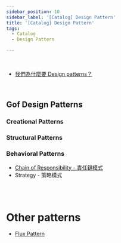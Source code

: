 ```yaml
---
sidebar_position: 10
sidebar_label: '[Catalog] Design Pattern'
title: '[Catalog] Design Pattern'
tags:
  - Catalog
  - Design Pattern

---
```


<br />

- [我們為什麼要 Design patterns？](./why-we-need-design-patterns)

<br />

## Gof Design Patterns

### Creational Patterns

### Structural Patterns


### Behavioral Patterns

- [Chain of Responsibility - 責任鏈模式](./chain-of-responsibility-pattern)
- Strategy - 策略模式

<br /><br />

# Other patterns

- [Flux Pattern](./flux-pattern)


<br />
